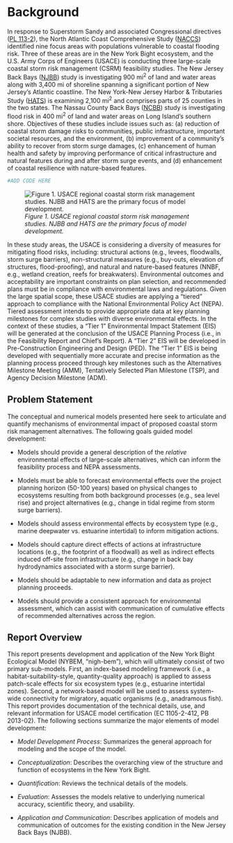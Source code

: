 # Background

In response to Superstorm Sandy and associated Congressional directives ([PL 113-2](https://www.congress.gov/113/plaws/publ2/PLAW-113publ2.pdf)), the North Atlantic Coast Comprehensive Study ([NACCS](https://www.nad.usace.army.mil/CompStudy/)) identified nine focus areas with populations vulnerable to coastal flooding risk. Three of these areas are in the New York Bight ecosystem, and the U.S. Army Corps of Engineers (USACE) is conducting three large-scale coastal storm risk management (CSRM) feasibility studies. The New Jersey Back Bays ([NJBB](https://www.nap.usace.army.mil/Missions/Civil-Works/New-Jersey-Back-Bays-Coastal-Storm-Risk-Management/)) study is investigating 900 mi^2^ of land and water areas along with 3,400 mi of shoreline spanning a significant portion of New Jersey's Atlantic coastline. The New York-New Jersey Harbor & Tributaries Study ([HATS](https://www.nan.usace.army.mil/Missions/Civil-Works/Projects-in-New-York/New-York-New-Jersey-Harbor-Tributaries-Focus-Area-Feasibility-Study/)) is examining 2,100 mi^2^ and comprises parts of 25 counties in the two states.  The Nassau County Back Bays ([NCBB](https://www.nap.usace.army.mil/Missions/Civil-Works/Nassau-County-Back-Bays-Study/)) study is investigating flood risk in 400 mi^2^ of land and water areas on Long Island's southern shore. Objectives of these studies include issues such as: (a) reduction of coastal storm damage risks to communities, public infrastructure, important societal resources, and the environment, (b) improvement of a community's ability to recover from storm surge damages, (c) enhancement of human health and safety by improving performance of critical infrastructure and natural features during and after storm surge events, and (d) enhancement of coastal resilience with nature-based features.


```{r}
#ADD CODE HERE
```

![*Figure 1. USACE regional coastal storm risk management studies. NJBB and HATS are the primary focus of model development.*](ZZ_Fig01_USACE.Studies.jpeg)

In these study areas, the USACE is considering a diversity of measures for mitigating flood risks, including: structural actions (e.g., levees, floodwalls, storm surge barriers), non-structural measures (e.g., buy-outs, elevation of structures, flood-proofing), and natural and nature-based features (NNBF, e.g., wetland creation, reefs for breakwaters). Environmental outcomes and acceptability are important constraints on plan selection, and recommended plans must be in compliance with environmental laws and regulations. Given the large spatial scope, these USACE studies are applying a “tiered” approach to compliance with the National Environmental Policy Act (NEPA). Tiered assessment intends to provide appropriate data at key planning milestones for complex studies with diverse environmental effects. In the context of these studies, a “Tier 1” Environmental Impact Statement (EIS) will be generated at the conclusion of the USACE Planning Process (i.e., in the Feasibility Report and Chief’s Report). A “Tier 2” EIS will be developed in Pre-Construction Engineering and Design (PED). The “Tier 1” EIS is being developed with sequentially more accurate and precise information as the planning process proceed through key milestones such as the Alternatives Milestone Meeting (AMM), Tentatively Selected Plan Milestone (TSP), and Agency Decision Milestone (ADM).

## Problem Statement

The conceptual and numerical models presented here seek to articulate and quantify mechanisms of environmental impact of proposed coastal storm risk management alternatives. The following goals guided model development:

* Models should provide a general description of the _relative_ environmental effects of large-scale alternatives, which can inform the feasibility process and NEPA assessments.

* Models must be able to forecast environmental effects over the project planning horizon (50-100 years) based on physical changes to ecosystems resulting from both background processes (e.g., sea level rise) and project alternatives (e.g., change in tidal regime from storm surge barriers).

* Models should assess environmental effects by ecosystem type (e.g., marine deepwater vs. estuarine intertidal) to inform mitigation actions.

* Models should capture direct effects of actions at infrastructure locations (e.g., the footprint of a floodwall) as well as indirect effects induced off-site from infrastructure (e.g., change in back bay hydrodynamics associated with a storm surge barrier).

* Models should be adaptable to new information and data as project planning proceeds.

* Models should provide a consistent approach for environmental assessment, which can assist with communication of cumulative effects of recommended alternatives across the region.

## Report Overview

This report presents development and application of the New York Bight Ecological Model (NYBEM, “nigh-bem”), which will ultimately consist of two primary sub-models. First, an index-based modeling framework (i.e., a habitat-suitability-style, quantity-quality approach) is applied to assess patch-scale effects for six ecosystem types (e.g., estuarine intertidal zones). Second, a network-based model will be used to assess system-wide connectivity for migratory, aquatic organisms (e.g., anadramous fish). This report provides documentation of the technical details, use, and relevant information for USACE model certification (EC 1105-2-412, PB 2013-02). The following sections summarize the major elements of model development:

* _Model Development Process_: Summarizes the general approach for modeling and the scope of the model.

* _Conceptualization_: Describes the overarching view of the structure and function of ecosystems in the New York Bight.

* _Quantification_: Reviews the technical details of the models.

* _Evaluation_: Assesses the models relative to underlying numerical accuracy, scientific theory, and usability.

* _Application and Communication_: Describes application of models and communication of outcomes for the existing condition in the New Jersey Back Bays (NJBB).

